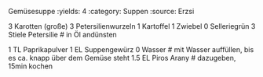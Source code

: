 Gemüsesuppe
:yields: 4
:category: Suppen
:source: Erzsi

3 Karotten (große)
3 Petersilienwurzeln
1 Kartoffel
1 Zwiebel
0 Selleriegrün
3 Stiele Petersilie
# in Öl andünsten

1 TL Paprikapulver
1 EL Suppengewürz
0 Wasser
# mit Wasser auffüllen, bis es ca. knapp über dem Gemüse steht
1.5 EL Piros Arany
# dazugeben, 15min kochen
